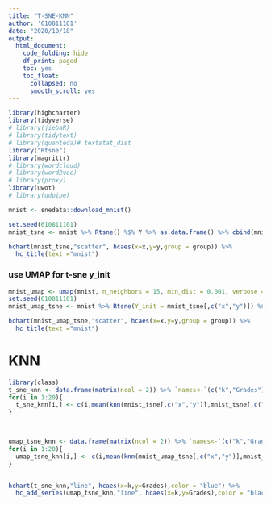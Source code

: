 ```yaml
---
title: "T-SNE-KNN"
author: '610811101'
date: "2020/10/18"
output:
  html_document:
    code_folding: hide
    df_print: paged
    toc: yes
    toc_float:
      collapsed: no
      smooth_scroll: yes
---
```



```r
library(highcharter)
library(tidyverse)
# library(jiebaR)
# library(tidytext)
# library(quanteda)# textstat_dist
library("Rtsne")
library(magrittr)
# library(wordcloud)
# library(word2vec)
# library(proxy)
library(uwot)
# library(udpipe)

```

```r
mnist <- snedata::download_mnist()
```



```r

set.seed(610811101)
mnist_tsne <- mnist %>% Rtsne() %$% Y %>% as.data.frame() %>% cbind(mnist[,ncol(mnist)]) %>% `names<-`(c("x","y","group"))

hchart(mnist_tsne,"scatter", hcaes(x=x,y=y,group = group)) %>%
  hc_title(text ="mnist") 
```



### use UMAP for t-sne y_init 


```r
mnist_umap <- umap(mnist, n_neighbors = 15, min_dist = 0.001, verbose = TRUE) %>% as.data.frame() %>% `names<-`(c("x","y"))
set.seed(610811101)
mnist_umap_tsne <- mnist %>% Rtsne(Y_init = mnist_tsne[,c("x","y")]) %$% Y %>% as.data.frame() %>% cbind(mnist[,ncol(mnist)]) %>% `names<-`(c("x","y","group"))

hchart(mnist_umap_tsne,"scatter", hcaes(x=x,y=y,group = group)) %>%
  hc_title(text ="mnist") 
```




# KNN  


```r
library(class)
t_sne_knn <- data.frame(matrix(ncol = 2)) %>% `names<-`(c("k","Grades"))
for(i in 1:20){
  t_sne_knn[i,] <- c(i,mean(knn(mnist_tsne[,c("x","y")],mnist_tsne[,c("x","y")],mnist_tsne$group,k = i)==mnist_tsne$group))
}
  


umap_tsne_knn <- data.frame(matrix(ncol = 2)) %>% `names<-`(c("k","Grades"))
for(i in 1:20){
  umap_tsne_knn[i,] <- c(i,mean(knn(mnist_umap_tsne[,c("x","y")],mnist_umap_tsne[,c("x","y")],mnist_umap_tsne$group,k = i)==mnist_umap_tsne$group))
}


hchart(t_sne_knn,"line", hcaes(x=k,y=Grades),color = "blue") %>%
  hc_add_series(umap_tsne_knn,"line", hcaes(x=k,y=Grades),color = "black")


```







